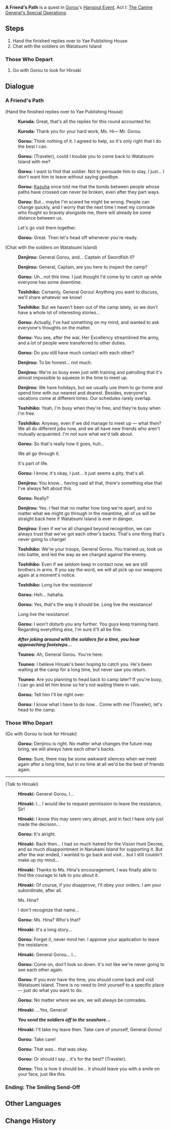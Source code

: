 {{Quest Infobox
|id            = 
|type          = Hangout
|region        = Inazuma
|chapter       = Gorou
|actNum        = I
|act           = The Canine General's Special Operations
|description   = While writing replies, Gorou encounters a letter from one of his subordinates and is once again troubled...
|startLocation = [[Inazuma City]], [[Inazuma]]
|requirement   = 
|prev          = Accidental Encounter
|next          = 
|characters    = Gorou; Traveler; Kuroda; Denjirou; Toshihiko; Tsuneo; Hiroaki
|voiced        = yes
}}
'''A Friend's Path''' is a quest in [[Gorou]]'s [[Hangout Event]], Act I: [[The Canine General's Special Operations]].

==Steps==
# Hand the finished replies over to Yae Publishing House
#Chat with the soldiers on Watatsumi Island

===Those Who Depart===
# Go with Gorou to look for Hiroaki

==Dialogue==
===A Friend's Path===
{{Quest Description|While writing replies, Gorou encounters a letter from one of his subordinates and is once again troubled...}}
{{Dialogue start}}
;(Hand the finished replies over to Yae Publishing House)
:{{A|vo wlcop001 1902701 kuroda 01.ogg}} '''Kuroda:''' Great, that's all the replies for this round accounted for.
:{{A|vo wlcop001 1902701 kuroda 02.ogg}} '''Kuroda:''' Thank you for your hard work, Ms. Hi&mdash; Mr. Gorou.
:{{A|vo wlcop001 1902701 gorou 01.ogg}} '''Gorou:''' Think nothing of it. I agreed to help, so it's only right that I do the best I can.
:{{A|vo wlcop001 1902701 gorou 02.ogg}} '''Gorou:''' (Traveler), could I trouble you to come back to Watatsumi Island with me?
:{{A|vo wlcop001 1902701 gorou 03.ogg}} '''Gorou:''' I want to find that soldier. Not to persuade him to stay, I just... I don't want him to leave without saying goodbye.
:{{A|vo wlcop001 1902701 gorou 04.ogg}} '''Gorou:''' [[Kazuha]] once told me that the bonds between people whose paths have crossed can never be broken, even after they part ways.
:{{A|vo wlcop001 1902701 gorou 05.ogg}} '''Gorou:''' But... maybe I'm scared he might be wrong. People can change quickly, and I worry that the next time I meet my comrade who fought so bravely alongside me, there will already be some distance between us.
:{{DIcon}} Let's go visit them together.
:{{A|vo wlcop001 1902701 gorou 06.ogg}} '''Gorou:''' Great. Then let's head off whenever you're ready.
{{Dialogue end}}
{{Quest Description|update|Have a little chat with some of the troops on Watatsumi Island to help soothe Gorou's heart.}}
{{Dialogue start}}
;(Chat with the soldiers on Watatsumi Island)
:{{A|vo wlcop001 1902702 denjirou 01.ogg}} '''Denjirou:''' General Gorou, and... Captain of Swordfish II?
:{{A|vo wlcop001 1902702 denjirou 02.ogg}} '''Denjirou:''' General, Captain, are you here to inspect the camp?
:{{A|vo wlcop001 1902702 gorou 01.ogg}} '''Gorou:''' Uh...not this time. I just thought I'd come by to catch up while everyone has some downtime.
:{{A|vo wlcop001 1902702 toshihiko 01.ogg}} '''Toshihiko:''' Certainly, General Gorou! Anything you want to discuss, we'll share whatever we know!
:{{A|vo wlcop001 1902702 toshihiko 02.ogg}} '''Toshihiko:''' But we haven't been out of the camp lately, so we don't have a whole lot of interesting stories...
:{{A|vo wlcop001 1902702 gorou 02.ogg}} '''Gorou:''' Actually, I've had something on my mind, and wanted to ask everyone's thoughts on the matter.
:{{A|vo wlcop001 1902702 gorou 03.ogg}} '''Gorou:''' You see, after the war, Her Excellency streamlined the army, and a lot of people were transferred to other duties.
:{{A|vo wlcop001 1902702 gorou 04.ogg}} '''Gorou:''' Do you still have much contact with each other?
:{{A|vo wlcop001 1902702 denjirou 03.ogg}} '''Denjirou:''' To be honest... not much.
:{{A|vo wlcop001 1902702 denjirou 04.ogg}} '''Denjirou:''' We're so busy even just with training and patrolling that it's almost impossible to squeeze in the time to meet up.
:{{A|vo wlcop001 1902702 denjirou 05.ogg}} '''Denjirou:''' We have holidays, but we usually use them to go home and spend time with our nearest and dearest. Besides, everyone's vacations come at different times. Our schedules rarely overlap.
:{{A|vo wlcop001 1902702 toshihiko 03.ogg}} '''Toshihiko:''' Yeah, I'm busy when they're free, and they're busy when I'm free.
:{{A|vo wlcop001 1902702 toshihiko 04.ogg}} '''Toshihiko:''' Anyway, even if we did manage to meet up &mdash; what then? We all do different jobs now, and we all have new friends who aren't mutually acquainted. I'm not sure what we'd talk about.
:{{A|vo wlcop001 1902702 gorou 05.ogg}} '''Gorou:''' So that's really how it goes, huh...
:{{DIcon}} We all go through it.
:{{DIcon}} It's part of life.
:{{A|vo wlcop001 1902702 gorou 06.ogg}} '''Gorou:''' I know, it's okay, I just... it just seems a pity, that's all.
:{{A|vo wlcop001 1902702 denjirou 06.ogg}} '''Denjirou:''' You know... having said all that, there's something else that I've always felt about this.
:{{A|vo wlcop001 1902702 gorou 07.ogg}} '''Gorou:''' Really?
:{{A|vo wlcop001 1902702 denjirou 07.ogg}} '''Denjirou:''' Yes. I feel that no matter how long we're apart, and no matter what we might go through in the meantime, all of us will be straight back here if Watatsumi Island is ever in danger.
:{{A|vo wlcop001 1902702 denjirou 08.ogg}} '''Denjirou:''' Even if we've all changed beyond recognition, we can always trust that we've got each other's backs. That's one thing that's never going to change!
:{{A|vo wlcop001 1902702 toshihiko 05.ogg}} '''Toshihiko:''' We're your troops, General Gorou. You trained us, took us into battle, and led the way as we charged against the enemy.
:{{A|vo wlcop001 1902702 toshihiko 06.ogg}} '''Toshihiko:''' Even if we seldom keep in contact now, we are still brothers in arms. If you say the word, we will all pick up our weapons again at a moment's notice.
:{{A|vo wlcop001 1902702 toshihiko 07.ogg}} '''Toshihiko:''' Long live the resistance!
:{{A|vo wlcop001 1902702 gorou 08.ogg}} '''Gorou:''' Heh... hahaha.
:{{A|vo wlcop001 1902702 gorou 09.ogg}} '''Gorou:''' Yes, that's the way it should be. Long live the resistance!
:{{DIcon}} Long live the resistance!
:{{A|vo wlcop001 1902702 gorou 10.ogg}} '''Gorou:''' I won't disturb you any further. You guys keep training hard. Regarding everything else, I'm sure it'll all be fine.

:'''''After joking around with the soldiers for a time, you hear approaching footsteps...'''''

:{{A|vo wlcop001 1902702 tsuneo 01.ogg}} '''Tsuneo:''' Ah, General Gorou. You're here.
:{{A|vo wlcop001 1902702 tsuneo 02.ogg}} '''Tsuneo:''' I believe Hiroaki's been hoping to catch you. He's been waiting at the camp for a long time, but never saw you return.
:{{A|vo wlcop001 1902702 tsuneo 03.ogg}} '''Tsuneo:''' Are you planning to head back to camp later? If you're busy, I can go and let him know so he's not waiting there in vain.
:{{A|vo wlcop001 1902702 gorou 11.ogg}} '''Gorou:''' Tell him I'll be right over.
:{{A|vo wlcop001 1902702 gorou 12.ogg}} '''Gorou:''' I know what I have to do now... Come with me (Traveler), let's head to the camp.
{{Dialogue end}}

===Those Who Depart===
{{Quest Description|update|No longer feeling lost, Gorou decides to face his subordinate's request head on.}}
{{Dialogue start}}
;(Go with Gorou to look for Hiroaki)
:{{A|vo wlcop001 1902702 gorou 13.ogg}} '''Gorou:''' Denjirou is right. No matter what changes the future may bring, we will always have each other's backs.
:{{A|vo wlcop001 1902702 gorou 14.ogg}} '''Gorou:''' Sure, there may be some awkward silences when we meet again after a long time, but in no time at all we'd be the best of friends again.
----
;(Talk to Hiroaki)
:{{A|vo wlcop001 1902703 hiroaki 01.ogg}} '''Hiroaki:''' General Gorou, I...
:{{A|vo wlcop001 1902703 hiroaki 02.ogg}} '''Hiroaki:''' I... I would like to request permission to leave the resistance, Sir!
:{{A|vo wlcop001 1902703 hiroaki 03.ogg}} '''Hiroaki:''' I know this may seem very abrupt, and in fact I have only just made the decision...
:{{A|vo wlcop001 1902703 gorou 01.ogg}} '''Gorou:''' It's alright.
:{{A|vo wlcop001 1902703 hiroaki 04.ogg}} '''Hiroaki:''' Back then... I had so much hatred for the Vision Hunt Decree, and so much disappointment in Narukami Island for supporting it. But after the war ended, I wanted to go back and visit... but I still couldn't make up my mind...
:{{A|vo wlcop001 1902703 hiroaki 05.ogg}} '''Hiroaki:''' Thanks to Ms. Hina's encouragement, I was finally able to find the courage to talk to you about it.
:{{A|vo wlcop001 1902703 hiroaki 06.ogg}} '''Hiroaki:''' Of course, if you disapprove, I'll obey your orders. I am your subordinate, after all.
:{{DIcon}} Ms. Hina?
:{{DIcon}} I don't recognize that name...
:{{A|vo wlcop001 1902703 gorou 02.ogg}} '''Gorou:''' Ms. Hina? Who's that?
:{{A|vo wlcop001 1902703 hiroaki 07.ogg}} '''Hiroaki:''' It's a long story...
:{{A|vo wlcop001 1902703 gorou 03.ogg}} '''Gorou:''' Forget it, never mind her. I approve your application to leave the resistance.
:{{A|vo wlcop001 1902703 hiroaki 08.ogg}} '''Hiroaki:''' General Gorou... I...
:{{A|vo wlcop001 1902703 gorou 04.ogg}} '''Gorou:''' Come on, don't look so down. It's not like we're never going to see each other again.
:{{A|vo wlcop001 1902703 gorou 05.ogg}} '''Gorou:''' If you ever have the time, you should come back and visit Watatsumi Island. There is no need to limit yourself to a specific place &mdash; just do what you want to do.
:{{A|vo wlcop001 1902703 gorou 06.ogg}} '''Gorou:''' No matter where we are, we will always be comrades.
:{{A|vo wlcop001 1902703 hiroaki 09.ogg}} '''Hiroaki:''' ...Yes, General!

:'''''You send the soldiers off to the seashore...'''''

:{{A|vo wlcop001 1902703 hiroaki 10.ogg}} '''Hiroaki:''' I'll take my leave then. Take care of yourself, General Gorou!
:{{A|vo wlcop001 1902703 gorou 07.ogg}} '''Gorou:''' Take care!
:{{A|vo wlcop001 1902703 gorou 08.ogg}} '''Gorou:''' That was... that was okay.
:{{A|vo wlcop001 1902703 gorou 09.ogg}} '''Gorou:''' Or should I say... it's for the best? (Traveler).
:{{A|vo wlcop001 1902703 gorou 10.ogg}} '''Gorou:''' This is how it should be... it should leave you with a smile on your face, just like this.
{{Dialogue end}}

===Ending: The Smiling Send-Off===
{{Hangout Ending
|ending name     = The Smiling Send-Off
|character       = Gorou
|act             = 1
|description     = "We smile when we part, so that we may smile when we meet again."
}}

==Other Languages==
{{Other Languages
|en      = A Friend's Path
|zhs     = 朋友之道
|zhs_rm  = Péngyǒu zhī Dào
|zht     = 朋友之道
|zht_rm  = Péngyǒu zhī Dào
|zh_tl   = The Way of Friends
|ja      = 友達の道
|ja_rm   = Tomodachi no Michi
|ja_tl   = A Friend's Path
|ko      = 친구의 의미
|ko_rm   = Chingu-ui Uimi
|ko_tl   = The Meaning of Friend
|es      = El camino de la amistad
|es_tl   = The Path of Friendship
|fr      = La voie de l'amitié
|fr_tl   = The Path of Friendship
|ru      = Путь друга
|ru_tl   = A Friend's Path
|th      = หนทางแห่งมิตรแท้
|th_rm   = Hon Thang haeng Mit Thae
|th_tl   = The Path of A Good Friend
|vi      = Đạo Bằng Hữu
|vi_tl   = 
|de      = Der Weg zur Freundschaft
|de_tl   = The Path to Friendship
|id      = Prinsip Pertemanan
|id_tl   = Friendship Principle
|pt      = O Caminho da Amizade
|pt_tl   = The Path of Friendship
}}

==Change History==
{{Change History|2.3}}